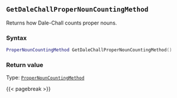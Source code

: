 ## `GetDaleChallProperNounCountingMethod`

Returns how Dale-Chall counts proper nouns.

### Syntax {-}

``` .lua
ProperNounCountingMethod GetDaleChallProperNounCountingMethod()
```


### Return value {-}

Type: [`ProperNounCountingMethod`](#propernouncountingmethod)


{{< pagebreak >}}
